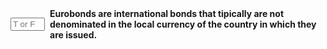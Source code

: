 ::: {.question-block}

<form onsubmit="event.preventDefault(); checkAnswerBox('module6_tf_q55','T')" style="display: flex; align-items: center; gap: 8px;">
<input type="text" id="module6_tf_q55" name="module6_tf_q55" maxlength="1" placeholder="T or F" style="width: 55px;" data-correct-answer="T" /> 
<label for="module6_tf_q55"><strong>Eurobonds are international bonds that tipically are not denominated in the local currency of the country in which they are issued.</strong></label>
</form>

<div id="feedback-module6_tf_q55" class="feedback" style="display:none;">
This is TRUE. Eurobonds are issued outside the jurisdiction of any single nation and denominated in a foreign currency.
</div>

:::
